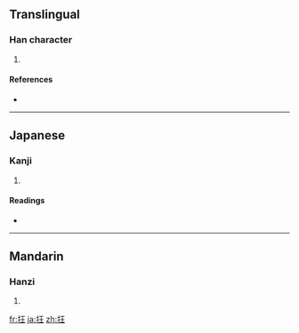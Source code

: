 ==Translingual==

===Han character===
{{Han char|rn=64|rad=手|as=04|sn=7|four=|canj=手一土 (QMG)}}

# {{defn|Han|sort=手04}}

====References====
* {{Han ref|kx=0420.060|dkj=11859|dj=0767.070|hdz=31833.010|uh=6282|ud=25218}}

----

==Japanese==

===Kanji===
{{ja-kanji|grade=|rs=手04}}

# {{defn|Japanese}}

====Readings====
* {{ja-readings|on=[[きょう]] (kyō), [[ごう]] (gō)|kun=[[くるう]] (kuruu), [[きちがい]] (kichigai)}}

----

==Mandarin==

===Hanzi===
{{cmn-hanzi|pin=[[kuáng]] ([[kuang2]])|wg=k'uang<sup>2</sup>}}

# {{defn|Mandarin}}

[[fr:抂]]
[[ja:抂]]
[[zh:抂]]